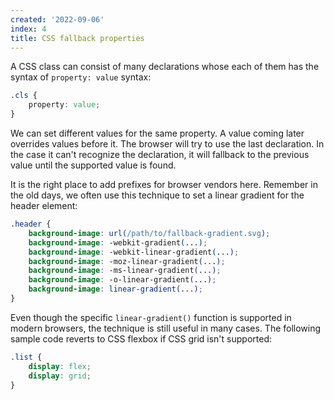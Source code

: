 ```yaml
---
created: '2022-09-06'
index: 4
title: CSS fallback properties
---
```


A CSS class can consist of many declarations whose each of them has the syntax of `property: value` syntax:

```css
.cls {
    property: value;
}
```

We can set different values for the same property. A value coming later overrides values before it. The browser will try to use the last declaration. In the case it can't recognize the declaration, it will fallback to the previous value until the supported value is found.

It is the right place to add prefixes for browser vendors here. Remember in the old days, we often use this technique to set a linear gradient for the header element:

```css
.header {
    background-image: url(/path/to/fallback-gradient.svg);
    background-image: -webkit-gradient(...);
    background-image: -webkit-linear-gradient(...);
    background-image: -moz-linear-gradient(...);
    background-image: -ms-linear-gradient(...);
    background-image: -o-linear-gradient(...);
    background-image: linear-gradient(...);
}
```

Even though the specific `linear-gradient()` function is supported in modern browsers, the technique is still useful in many cases. The following sample code reverts to CSS flexbox if CSS grid isn't supported:

```css
.list {
    display: flex;
    display: grid;
}
```
